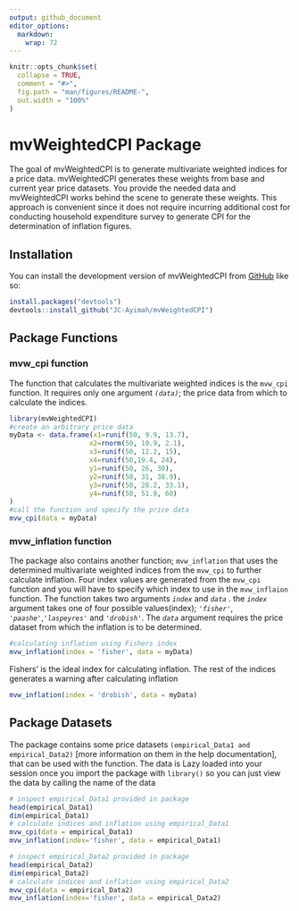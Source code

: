 ```yaml
---
output: github_document
editor_options: 
  markdown: 
    wrap: 72
---
```


<!-- README.md is generated from README.Rmd. Please edit that file -->

```r
knitr::opts_chunk$set(
  collapse = TRUE,
  comment = "#>",
  fig.path = "man/figures/README-",
  out.width = "100%"
)
```

# mvWeightedCPI Package

<!-- badges: start -->

<!-- badges: end -->

The goal of mvWeightedCPI is to generate multivariate weighted indices
for a price data. mvWeightedCPI generates these weights from base and
current year price datasets. You provide the needed data and
mvWeightedCPI works behind the scene to generate these weights. This
approach is convenient since it does not require incurring additional
cost for conducting household expenditure survey to generate CPI for the
determination of inflation figures.

## Installation

You can install the development version of mvWeightedCPI from [GitHub](https://github.com/) like so:

``` r
install.packages("devtools")
devtools::install_github("JC-Ayimah/mvWeightedCPI")
```

## Package Functions

### mvw_cpi function

The function that calculates the multivariate weighted indices is the
`mvw_cpi` function. It requires only one argument *`(data)`*; the price
data from which to calculate the indices.

```r
library(mvWeightedCPI)
#create an arbitrary price data
myData <- data.frame(x1=runif(50, 9.9, 13.7),
                    x2=rnorm(50, 10.9, 2.1),
                    x3=runif(50, 12.2, 15),
                    x4=runif(50,19.4, 24),
                    y1=runif(50, 26, 30),
                    y2=runif(50, 31, 38.9),
                    y3=runif(50, 28.2, 33.1),
                    y4=runif(50, 51.8, 60)
)
#call the function and specify the price data
mvw_cpi(data = myData)
```


### mvw_inflation function

The package also contains another function; `mvw_inflation` that uses
the determined multivariate weighted indices from the `mvw_cpi` to
further calculate inflation. Four index values are generated from the
`mvw_cpi` function and you will have to specify which index to use in
the `mvw_inflaion` function. The function takes two arguments *`index`*
and *`data`* . the *`index`* argument takes one of four possible
values(index); *`'fisher'`*, *`'paashe'`*,*`'laspeyres'`* and
*`'drobish'`*. The *`data`* argument requires the price dataset from
which the inflation is to be determined.

```r
#calculating inflation using Fishers index
mvw_inflation(index = 'fisher', data = myData)
```

Fishers' is the ideal index for calculating inflation. The rest of the
indices generates a warning after calculating inflation

```r
mvw_inflation(index = 'drobish', data = myData)
```

## Package Datasets
The package contains some price datasets
`(empirical_Data1 and empirical_Data2)` [more information on them in the
help documentation], that can be used with the function. The data is
Lazy loaded into your session once you import the package with
`library()` so you can just view the data by calling the name of the
data

```r
# inspect empirical_Data1 provided in package
head(empirical_Data1)
dim(empirical_Data1)
# calculate indices and inflation using empirical_Data1
mvw_cpi(data = empirical_Data1)
mvw_inflation(index='fisher', data = empirical_Data1)
```
```r
# inspect empirical_Data2 provided in package
head(empirical_Data2)
dim(empirical_Data2)
# calculate indices and inflation using empirical_Data2
mvw_cpi(data = empirical_Data2)
mvw_inflation(index='fisher', data = empirical_Data2)
```
